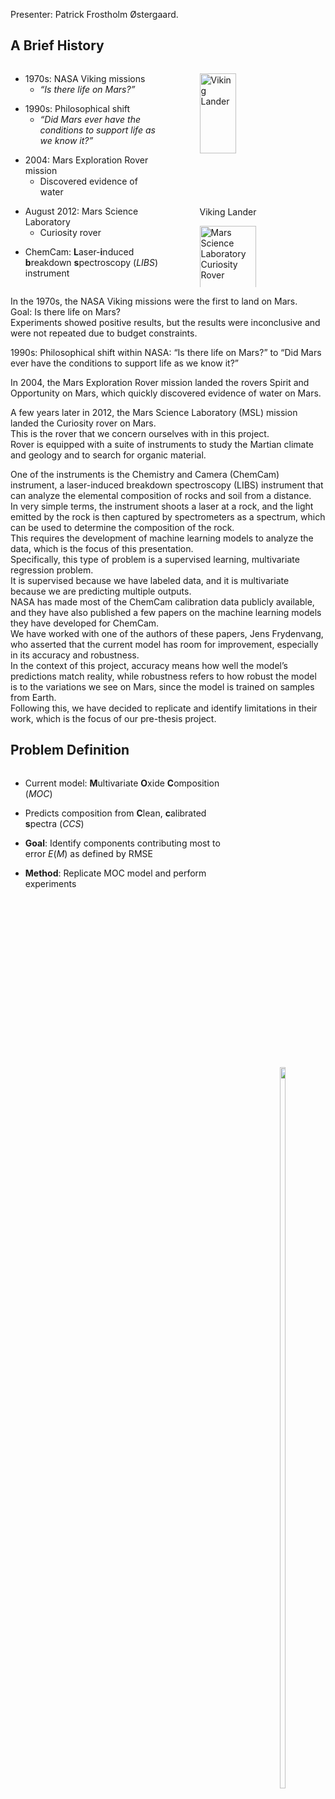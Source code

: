 Presenter: Patrick Frostholm Østergaard.


## A Brief History {.smaller}

::::: {.columns}

:::: {.column width="50%"}

- 1970s: NASA Viking missions
	- *"Is there life on Mars?"*

::: {.fragment .fade-up fragment-index=2}
- 1990s: Philosophical shift
	- *"Did Mars ever have the conditions to support life as we know it?"*
:::

::: {.fragment .fade-up fragment-index=3}
- 2004: Mars Exploration Rover mission
	- Discovered evidence of water
:::

::: {.fragment .fade-up fragment-index=4}
- August 2012: Mars Science Laboratory
	- Curiosity rover
:::

::: {.fragment .fade-up fragment-index=5}
- ChemCam: **L**aser-**i**nduced **b**reakdown **s**pectroscopy (*LIBS*) instrument
:::

::::

:::: {.column width="50%"}

![Viking Lander](static/introduction/viking-lander.jpg){width="60%" height="60%" .rounded-fig}

::: {.fragment .fade-up fragment-index=4}
![Mars Science Laboratory Curiosity Rover](static/introduction/msl.jpg){width="75%" height="75%" .rounded-fig}
:::

::::

:::::

::: {.notes}
In the 1970s, the NASA Viking missions were the first to land on Mars.<br>
Goal: Is there life on Mars?<br>
Experiments showed positive results, but the results were inconclusive and were not repeated due to budget constraints.

1990s: Philosophical shift within NASA: "Is there life on Mars?" to "Did Mars ever have the conditions to support life as we know it?"

In 2004, the Mars Exploration Rover mission landed the rovers Spirit and Opportunity on Mars, which quickly discovered evidence of water on Mars.

A few years later in 2012, the Mars Science Laboratory (MSL) mission landed the Curiosity rover on Mars.<br>
This is the rover that we concern ourselves with in this project.<br>
Rover is equipped with a suite of instruments to study the Martian climate and geology and to search for organic material.

One of the instruments is the Chemistry and Camera (ChemCam) instrument, a laser-induced breakdown spectroscopy (LIBS) instrument that can analyze the elemental composition of rocks and soil from a distance.<br>
In very simple terms, the instrument shoots a laser at a rock, and the light emitted by the rock is then captured by spectrometers as a spectrum, which can be used to determine the composition of the rock.<br>
This requires the development of machine learning models to analyze the data, which is the focus of this presentation.<br>
Specifically, this type of problem is a supervised learning, multivariate regression problem.<br>
It is supervised because we have labeled data, and it is multivariate because we are predicting multiple outputs.<br>
NASA has made most of the ChemCam calibration data publicly available, and they have also published a few papers on the machine learning models they have developed for ChemCam.<br>
We have worked with one of the authors of these papers, Jens Frydenvang, who asserted that the current model has room for improvement, especially in its accuracy and robustness.<br>
In the context of this project, accuracy means how well the model's predictions match reality, while robustness refers to how robust the model is to the variations we see on Mars, since the model is trained on samples from Earth.<br>
Following this, we have decided to replicate and identify limitations in their work, which is the focus of our pre-thesis project.
:::


## Problem Definition {.smaller}

::::: {.columns style='display: flex !important; height: 70%;'}

::: {.column width="50%"}

- Current model: **M**ultivariate **O**xide **C**omposition (*MOC*)

::: {.fragment .fade-up}
- Predicts composition from **C**lean, **c**alibrated **s**pectra (*CCS*)
:::

::: {.fragment .fade-up}
- **Goal**: Identify components contributing most to error $E(M)$ as defined by RMSE
:::

::: {.fragment .fade-up}
- **Method**: Replicate MOC model and perform experiments
:::

:::

::: {.column width="50%" style='display: flex; justify-content: center; align-items: center;'}
![](static/introduction/pipeline.png){width="65%" height="65%"}
:::

::::

::: {.fragment .fade-up}
::: {style="border: 2px solid black; padding: 0px 15px;"}
**Problem**: Given a series of experiments and the resulting models, identify the components that contribute the most to the overall error $E(M)$.
:::
:::

::: {.notes}
The model currently used by the ChemCam team is the Multivariate Oxide Composition (MOC) model, illustrated in the figure on the right.

The MOC model is trained on a calibration dataset of clean, calibrated spectra (CCS), which I will give an overview of in a moment.<br>
When a new spectrum is collected on Mars, it is first preprocessed into the CCS format and then fed into the MOC model to predict the composition of the sample.<br>
Christian will elaborate on how exactly the MOC model works later in the presentation.

Our goal was to replicate the MOC model and perform experiments to identify the components that contribute the most to the overall error $E(M)$ (accuracy), as defined by the root mean squared error (RMSE).

We do this through a series of experiments, which Ivik will explain in more detail later in the presentation.

By doing this, we hope to gain a better understanding of the MOC model and to identify areas where it can be improved.<br>
Later on in the presentation, we will present our findings and talk about our plans for the thesis project next semester.
:::


## Related Work {.smaller}
:::: {.fragment .fade-up}
- **@takahashi_quantitative_2017**: ANNs for LIBS data non-linearities.
:::

::: {.fragment .fade-up}
- **@lepore_quantitative_2022**: Full spectrum instead of sub-models often reduces RMSEP, enhancing geochemical accuracy.
:::

::: {.fragment .fade-up}
- **@bai_application_2023**: Elastic net regression for Mars LIBS data and Norm 3 optimal normalization technique.
:::

::: {.fragment .fade-up}
- **@dyar_effect_2021**: Larger LIBS training sets improve geochemical quantification accuracy.
:::

::: {.fragment .fade-up}
- **@castorena_deep_2021**: Developed a real-time, efficient deep spectral CNN for LIBS.
:::

::: {.fragment .fade-up}
- **@chen_xgboost_2016** presented XGBoost, a gradient boosting system.
- **@andersonPostlandingMajorElement2022** found GBR performed well for SuperCam calibration data.
:::

::: {.notes}
I will briefly summarize the key aspects of our related work section from our report.

First, @takahashi_quantitative_2017 applied artificial neural networks (ANNs) to LIBS data and found that ANNs showed potential since they are able to learn the non-linear relationship between the LIBS spectra and the composition of the sample.<br>
This has inspired one of our experiments, as we compared the performance the MOC model with an ANN model.

@lepore_quantitative_2022 examined how dividing LIBS spectra into sub-models impacts the prediction of major element compositions.<br>
Their findings suggest that using the entire spectrum instead of sub-models often reduces the error and enhances geochemical accuracy.<br>
This is interesting considering that sub-models were introduced to the MOC model to improve its performance, which contradicts the findings of this paper.

@bai_application_2023 explored elastic net regression for Mars LIBS data and found it quite efficient, however perhaps more interestingly, they found that the Norm 3 normalization technique was the optimal normalization technique for their context.<br>
This is one of the two normalization techniques used to preprocess the CCS data, and this find is something we considered when performing our experiments.

@dyar_effect_2021 found that accuracy in geochemical quantification with LIBS improves as the training set size increases.<br>
This is expected and tells us that we should aim to use as much data as possible when training our models.

@castorena_deep_2021 developed a real-time, efficient deep spectral CNN for LIBS.<br>
While we did not have time to experiment with CNNs this semester, this is something we might consider in the future.

Finally, @chen_xgboost_2016 presented XGBoost, which is a gradient boosting system that has become popular among data scientists for its performance in diverse machine learning applications.<br>
Interestingly, @andersonPostlandingMajorElement2022 found that Gradient Boosting Regression (GBR) performed well in predicting major oxides for SuperCam, which is ChemCam's successor.<br>
This is why we chose to include XGBoost in our experiments, as it is a popular and effective implementation of GBR.
:::


## Calibration Data {.smaller}

::::: {.columns}

::: {.column width="50%"}

- 408 pressed powder samples
	- 5 locations per sample
	- 50 shots location

::: {.fragment .fade-up fragment-index=2}
- Grouped into folders:
	- Each folder corresponds to a sample
:::
::: {.fragment .fade-up fragment-index=3}
- Spectrum for cadillac
	- x-axis: wavelength
	- y-axis: intensity
	- Some regions masked
:::

:::

::: {.column width="50%"}

::: {.fragment .fade-up fragment-index=2}
![](static/introduction/folder-structure.png){width="35%" height="35%" fig-align="center"}
:::

::: {.fragment .fade-up fragment-index=3}
![](static/introduction/spectrum.png)
:::

:::

::::

::: {.notes}
Now we will take a closer look at data that we have worked with this semester.<br>
First, we have the calibration dataset, which consists of 408 pressed powder samples.<br>
Each sample was shot at 5 different locations, and 50 shots were taken at each location.

The data is grouped into folders where each folder corresponds to a sample.<br>
Each folder contains a .csv file for each location, and each .csv file contains the spectra for the 3 spectrometers.<br>
This is what we refer to as the CCS data.

An example of a spectrum is shown in the figure on the right.<br>
The x-axis represents the wavelength, and the y-axis represents the intensity of the light at each wavelength.<br>
As you can see, there are some regions of the spectrum that are masked out.<br>
This masking is part of the preprocessing of the CCS data, which is something we will talk more about later in the presentation.
:::


## Composition Data {.smaller}
- 8 major oxides: $\text{SiO}_2$, $\text{TiO}_2$, $\text{Al}_2\text{O}_3$, $\text{Fe}_2\text{O}_3$, $\text{MgO}$, $\text{CaO}$, $\text{Na}_2\text{O}$, $\text{K}_2\text{O}$

- For each sample, we know the composition weight percentage (wt. %)

::: {.fragment .fade-up}
- Composition data is used to train the MOC model
\

::: {style="font-size: 0.7em; padding-bottom: 20px;"}
| Target | Spectrum<br>Name | Sample<br>Name | SiO2 | TiO2 | Al2O3 | FeOT | MnO | MgO | CaO | Na2O | K2O | MOC total |
|--------|---------------|-------------|------|------|-------|------|-----|-----|-----|------|-----|-----------|
| AGV2   | AGV2          | AGV2        | 59.3 | 1.05 | 16.91 | 6.02 | 0.099 | 1.79 | 5.2 | 4.19 | 2.88 | 97.44 |
| BCR-2  | BCR2          | BCR2        | 54.1 | 2.26 | 13.5 | 12.42 | 0.2 | 3.59 | 7.12 | 3.16 | 1.79 | 98.14 |
| ...    | ...           | ...         | ...  | ...  | ...   | ...  | ... | ... | ... | ...  | ... | ...     |
| TB     | ---           | ---         | 60.23 | 0.93 | 20.64 | 11.6387 | 0.052 | 1.93 | 0.000031 | 1.32 | 3.87 | 100.610731 |
| TB2    | ---           | ---         | 60.4 | 0.93 | 20.5 | 11.6536 | 0.047 | 1.86 | 0.2 | 1.29 | 3.86 | 100.7406 |
:::
:::

::: {.fragment .fade-up}
- Uncertainties:
	- Presence of other elements
	- Measurement uncertainties
:::


::: {.notes}
Next, we have the composition data, which is our ground truth.<br>
It contains 8 major oxides: $\text{SiO}_2$, $\text{TiO}_2$, $\text{Al}_2\text{O}_3$, $\text{Fe}_2\text{O}_3$, $\text{MgO}$, $\text{CaO}$, $\text{Na}_2\text{O}$, and $\text{K}_2\text{O}$.<br>
For each sample in the calibration dataset, we know the composition weight percentage of each of these oxides.
This data is used to train the MOC model.<br>

This table here shows an excerpt of the composition data for a few samples.<br>
You can see that we know the composition of each sample in terms of the weight percentage of each of the major oxides.<br>
The last column is the total weight percentage of the oxides, which should in theory sum to 100%.<br>
However, as you can see, the total percentages might not always add up to exactly 100%, occasionally even exceeding it.<br>
This discrepancy arises from two main factors.

Firstly, our samples often contain additional elements beyond the major oxides we focus on, which can result in a total below 100%.<br>
Secondly, the inherent uncertainties in experimental measurements can cause the sum to vary, causing the total to etiher fall below or exceed 100%.<br>
:::

## Correlations {.smaller}
![](static/introduction/oxide_corr.png){width="80%" height="80%" fig-align="center"}

- Pearson correlation coefficient

::: {.fragment .fade-up}
- Some strong correlations
	- For example $\text{SiO}_2$ and $\text{CaO}$
:::

::: {.notes}
This figure here shows the correlation between the different oxides as a heatmap.<br>
The correlation is calculated using the Pearson correlation coefficient, and you can see that there are some strong correlations between some of the oxides.<br>

For example, $\text{SiO}_2$ and $\text{CaO}$ are strongly negatively correlated, indicating that when the weight percentage of one of these oxides increases, the weight percentage of the other decreases.<br>
This is the data that we use to train our models, which Christian will talk about next.
:::
